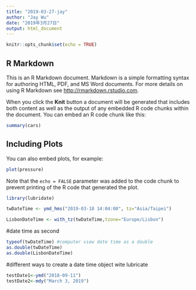 ```yaml
---
title: "2019-03-27-jay"
author: "Jay Wu"
date: "2019年3月27日"
output: html_document
---
```



```r
knitr::opts_chunk$set(echo = TRUE)
```

## R Markdown

This is an R Markdown document. Markdown is a simple formatting syntax for authoring HTML, PDF, and MS Word documents. For more details on using R Markdown see <http://rmarkdown.rstudio.com>.

When you click the **Knit** button a document will be generated that includes both content as well as the output of any embedded R code chunks within the document. You can embed an R code chunk like this:

```r
summary(cars)
```

## Including Plots

You can also embed plots, for example:

```r
plot(pressure)
```

Note that the `echo = FALSE` parameter was added to the code chunk to prevent printing of the R code that generated the plot.



```r
library(lubridate)
```



```r
twDateTime <- ymd_hms("2019-03-18 14:04:00", tz="Asia/Taipei")
```



```r
LisbonDateTime <- with_tz(twDateTime,tzone="Europe/Lisbon")

```

#date time as second
```r
typeof(twDateTime) #computer view date time as a double
as.double(twDateTime)
as.double(LisbonDateTime)
```



#different ways to create a date time object wite lubricate
```r
testDate1<-ymd("2018-09-11")
testDate2<-mdy("March 3, 2019")

```


```r

```






